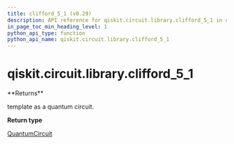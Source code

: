 ```yaml
---
title: clifford_5_1 (v0.29)
description: API reference for qiskit.circuit.library.clifford_5_1 in qiskit v0.29
in_page_toc_min_heading_level: 1
python_api_type: function
python_api_name: qiskit.circuit.library.clifford_5_1
---
```


<span id="qiskit-circuit-library-clifford-5-1" />

# qiskit.circuit.library.clifford\_5\_1

<Function id="qiskit.circuit.library.clifford_5_1" isDedicatedPage={true} github="https://github.com/qiskit/qiskit/tree/stable/0.18/qiskit/circuit/library/templates/clifford/clifford_5_1.py" signature="clifford_5_1()">
  **Returns**

  template as a quantum circuit.

  **Return type**

  [QuantumCircuit](qiskit.circuit.QuantumCircuit "qiskit.circuit.QuantumCircuit")
</Function>

